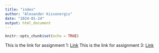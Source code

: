 ```yaml
---
title: "index"
author: "Alexander Kissonergis"
date: "2024-01-24"
output: html_document
---
```


```r
knitr::opts_chunk$set(echo = TRUE)
```


This is the link for assignment 1: [Link](newpage.html)
This is the link for assignment 3: [Link](Homework_3.html)